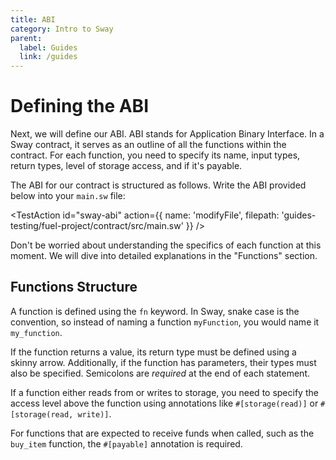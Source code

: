 ```yaml
---
title: ABI
category: Intro to Sway
parent:
  label: Guides
  link: /guides
---
```


# Defining the ABI

Next, we will define our ABI. ABI stands for Application Binary Interface. In a Sway contract, it serves as an outline of all the functions within the contract. For each function, you need to specify its name, input types, return types, level of storage access, and if it's payable.

The ABI for our contract is structured as follows. Write the ABI provided below into your `main.sw` file:

<TestAction
id="sway-abi"
action={{
  name: 'modifyFile',
  filepath: 'guides-testing/fuel-project/contract/src/main.sw'
}}
/>

<CodeImport
  file="../../examples/intro-to-sway/contract/src/main.sw"
  comment="abi"
  commentType="//"
  lang="sway"
/>

Don't be worried about understanding the specifics of each function at this moment. We will dive into detailed explanations in the "Functions" section.

## Functions Structure

A function is defined using the `fn` keyword. In Sway, snake case is the convention, so instead of naming a function `myFunction`, you would name it `my_function`.

If the function returns a value, its return type must be defined using a skinny arrow. Additionally, if the function has parameters, their types must also be specified. Semicolons are *required* at the end of each statement.

If a function either reads from or writes to storage, you need to specify the access level above the function using annotations like `#[storage(read)]` or `#[storage(read, write)]`.

For functions that are expected to receive funds when called, such as the `buy_item` function, the `#[payable]` annotation is required.
